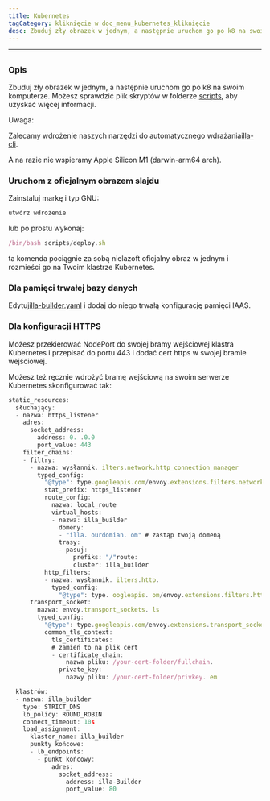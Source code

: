 ```yaml
---
title: Kubernetes
tagCategory: kliknięcie w doc_menu_kubernetes_kliknięcie
desc: Zbuduj zły obrazek w jednym, a następnie uruchom go po k8 na swoim komputerze.
---
```


* * *

## <Heading hidden>Kubernetes</Heading>

### Opis

Zbuduj zły obrazek w jednym, a następnie uruchom go po k8 na swoim komputerze. Możesz sprawdzić plik skryptów w folderze [scripts](https://github.com/illacloud/deploy-illa-manually/blob/main/kubernetes/scripts), aby uzyskać więcej informacji.

Uwaga:

Zalecamy wdrożenie naszych narzędzi do automatycznego wdrażania[illa-cli](https://github.com/illacloud/illa).

A na razie nie wspieramy Apple Silicon M1 (darwin-arm64 arch).

### Uruchom z oficjalnym obrazem slajdu

Zainstaluj markę i typ GNU:

```jsx
utwórz wdrożenie
```

lub po prostu wykonaj:

```jsx
/bin/bash scripts/deploy.sh
```

ta komenda pociągnie za sobą nielazoft oficjalny obraz w jednym i rozmieści go na Twoim klastrze Kubernetes.

### Dla pamięci trwałej bazy danych

Edytuj[illa-builder.yaml](https://github.com/illacloud/deploy-illa-manually/blob/main/kubernetes/illa-builder.yaml) i dodaj do niego trwałą konfigurację pamięci IAAS.

### Dla konfiguracji HTTPS

Możesz przekierować NodePort do swojej bramy wejściowej klastra Kubernetes i przepisać do portu 443 i dodać cert https w swojej bramie wejściowej.

Możesz też ręcznie wdrożyć bramę wejściową na swoim serwerze Kubernetes skonfigurować tak:

```jsx
static_resources:
  słuchający:
  - nazwa: https_listener
    adres:
      socket_address:
        address: 0. .0.0
        port_value: 443
    filter_chains:
    - filtry:
      - nazwa: wysłannik. ilters.network.http_connection_manager
        typed_config:
          "@type": type.googleapis.com/envoy.extensions.filters.network.http_connection_manager.v3. ttpConnectionManager
          stat_prefix: https_listener
          route_config:
            nazwa: local_route
            virtual_hosts:
            - nazwa: illa_builder
              domeny:
              - "illa. ourdomian. om" # zastąp twoją domeną
              trasy:
              - pasuj:
                  prefiks: "/"route:
                  cluster: illa_builder
          http_filters:
          - nazwa: wysłannik. ilters.http.
            typed_config:
              "@type": type. oogleapis. om/envoy.extensions.filters.http.router.v3.Router
      transport_socket:
        nazwa: envoy.transport_sockets. ls
        typed_config:
          "@type": type.googleapis.com/envoy.extensions.transport_sockets.tls.v3. ownstreamTlsContext
          common_tls_context:
            tls_certificates:
            # zamień to na plik cert
            - certificate_chain:
                nazwa pliku: /your-cert-folder/fullchain.
              private_key:
                nazwy pliku: /your-cert-folder/privkey. em

  klastrów:
  - nazwa: illa_builder
    type: STRICT_DNS
    lb_policy: ROUND_ROBIN
    connect_timeout: 10s
    load_assignment:
      klaster_name: illa_builder
      punkty końcowe:
      - lb_endpoints:
        - punkt końcowy:
            adres:
              socket_address:
                address: illa-Builder
                port_value: 80
```
